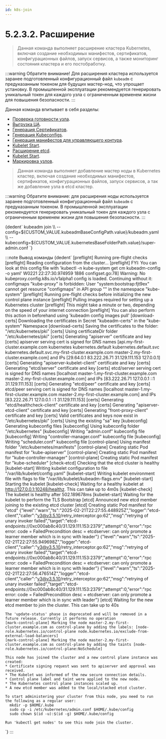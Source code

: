 ```yaml
---
id: k8s-join
---
```



# 5.2.3.2. Расширение

> Данная команда выполняет расширение кластера Kubernetes, включая создание необходимых манифестов, сертификатов, конфигурационных файлов, запуск сервисов, а также мониторинг состояния кластера и его постобработку.

:::warning Обратите внимание!
Для расширения кластера используется заранее подготовленный конфигурационный файл ```kubeadm``` с предуказанным токеном для будущих мастер-нод, что упрощает установку. В промышленной эксплуатации рекомендуется генерировать уникальный токен для каждого узла с ограниченным временем жизни для повышения безопасности.
:::

Данная команда впитывает в себя разделы:
- [Проверка готовности узла](/tech-docs/kubernetes/components/all-components-ready).
- [Выгрузка ЦА](/tech-docs/kubernetes/certificates/center-authority/all-ca).
- [Генерация Сертификатов](/tech-docs/kubernetes/certificates/components/all-certificates).
- [Генерация Kubeconfigs](/tech-docs/kubernetes/certificates/components/all-kubeconfigs).
- [Генерация манифестов для управляющего контура](/tech-docs/kubernetes/components/all-static-pods-cp).
- [Kubelet Start](/tech-docs/kubernetes/components/kubelet/all-kubelet-start).
- [Расширение etcd](/tech-docs/kubernetes/etcd-join).
- [Kubelet Start](/tech-docs/kubernetes/components/kubelet/all-kubelet-start).
- [Маркировка узлов](/tech-docs/kubernetes/additional-setup/marking/all-marking).

> Данная команда выполняет добавление мастер ноды в Kubernetes кластер, включая создание необходимых манифестов, сертификатов, конфигурационных файлов, запуск сервисов, а так же добавление узла в etcd кластер.

:::warning
  Обратите внимание: для расширения ноды используется заранее подготовленный конфигурационный файл ```kubeadm``` с предуказанным токеном. В промышленной эксплуатации рекомендуется генерировать уникальный токен для каждого узла с ограниченным временем жизни для повышения безопасности.
:::

<CodeBlock language="bash">
  {dedent`
    kubeadm join \\
      --config=${CUSTOM_VALUE.kubeadmBaseConfigPath.value}/kubeadm.yaml \\
      --kubeconfig=${CUSTOM_VALUE.kubernetesBaseFolderPath.value}/super-admin.conf
  `}
</CodeBlock>

:::note Вывод команды
<CodeBlock language="bash">
  {dedent`
    [preflight] Running pre-flight checks
    [preflight] Reading configuration from the cluster...
    [preflight] FYI: You can look at this config file with 'kubectl -n kube-system get cm kubeadm-config -o yaml'
    W0221 22:27:30.974959    1886 configset.go:78] Warning: No kubeproxy.config.k8s.io/v1alpha1 config is loaded. Continuing without it: configmaps "kube-proxy" is forbidden: User "system:bootstrap:fjt9ex" cannot get resource "configmaps" in API group "" in the namespace "kube-system"
    [preflight] Running pre-flight checks before initializing the new control plane instance
    [preflight] Pulling images required for setting up a Kubernetes cluster
    [preflight] This might take a minute or two, depending on the speed of your internet connection
    [preflight] You can also perform this action in beforehand using 'kubeadm config images pull'
    [download-certs] Downloading the certificates in Secret "kubeadm-certs" in the "kube-system" Namespace
    [download-certs] Saving the certificates to the folder: "/etc/kubernetes/pki"
    [certs] Using certificateDir folder "/etc/kubernetes/pki"
    [certs] Generating "apiserver" certificate and key
    [certs] apiserver serving cert is signed for DNS names [api.my-first-cluster.example.com kubernetes kubernetes.default kubernetes.default.svc kubernetes.default.svc.my-first-cluster.example.com master-2.my-first-cluster.example.com] and IPs [29.64.0.1 83.222.26.71 31.129.111.153 127.0.0.1]
    [certs] Generating "apiserver-kubelet-client" certificate and key
    [certs] Generating "etcd/server" certificate and key
    [certs] etcd/server serving cert is signed for DNS names [localhost master-1.my-first-cluster.example.com master-2.my-first-cluster.example.com] and IPs [83.222.26.71 127.0.0.1 ::1 31.129.111.153]
    [certs] Generating "etcd/peer" certificate and key
    [certs] etcd/peer serving cert is signed for DNS names [localhost master-1.my-first-cluster.example.com master-2.my-first-cluster.example.com] and IPs [83.222.26.71 127.0.0.1 ::1 31.129.111.153]
    [certs] Generating "etcd/healthcheck-client" certificate and key
    [certs] Generating "apiserver-etcd-client" certificate and key
    [certs] Generating "front-proxy-client" certificate and key
    [certs] Valid certificates and keys now exist in "/etc/kubernetes/pki"
    [certs] Using the existing "sa" key
    [kubeconfig] Generating kubeconfig files
    [kubeconfig] Using kubeconfig folder "/etc/kubernetes"
    [kubeconfig] Writing "admin.conf" kubeconfig file
    [kubeconfig] Writing "controller-manager.conf" kubeconfig file
    [kubeconfig] Writing "scheduler.conf" kubeconfig file
    [control-plane] Using manifest folder "/etc/kubernetes/manifests"
    [control-plane] Creating static Pod manifest for "kube-apiserver"
    [control-plane] Creating static Pod manifest for "kube-controller-manager"
    [control-plane] Creating static Pod manifest for "kube-scheduler"
    [check-etcd] Checking that the etcd cluster is healthy
    [kubelet-start] Writing kubelet configuration to file "/var/lib/kubelet/config.yaml"
    [kubelet-start] Writing kubelet environment file with flags to file "/var/lib/kubelet/kubeadm-flags.env"
    [kubelet-start] Starting the kubelet
    [kubelet-check] Waiting for a healthy kubelet at http://127.0.0.1:10248/healthz. This can take up to 4m0s
    [kubelet-check] The kubelet is healthy after 502.189678ms
    [kubelet-start] Waiting for the kubelet to perform the TLS Bootstrap
    [etcd] Announced new etcd member joining to the existing etcd cluster
    [etcd] Creating static Pod manifest for "etcd"
    {"level":"warn","ts":"2025-02-21T22:27:55.448925Z","logger":"etcd-client","caller":"v3@v3.5.10/retry_interceptor.go:62","msg":"retrying of unary invoker failed","target":"etcd-endpoints://0xc000ab8c40/31.129.111.153:2379","attempt":0,"error":"rpc error: code = FailedPrecondition desc = etcdserver: can only promote a learner member which is in sync with leader"}
    {"level":"warn","ts":"2025-02-21T22:27:55.949698Z","logger":"etcd-client","caller":"v3@v3.5.10/retry_interceptor.go:62","msg":"retrying of unary invoker failed","target":"etcd-endpoints://0xc000ab8c40/31.129.111.153:2379","attempt":0,"error":"rpc error: code = FailedPrecondition desc = etcdserver: can only promote a learner member which is in sync with leader"}
    {"level":"warn","ts":"2025-02-21T22:27:56.476514Z","logger":"etcd-client","caller":"v3@v3.5.10/retry_interceptor.go:62","msg":"retrying of unary invoker failed","target":"etcd-endpoints://0xc000ab8c40/31.129.111.153:2379","attempt":0,"error":"rpc error: code = FailedPrecondition desc = etcdserver: can only promote a learner member which is in sync with leader"}
    [etcd] Waiting for the new etcd member to join the cluster. This can take up to 40s

    The 'update-status' phase is deprecated and will be removed in a future release. Currently it performs no operation
    [mark-control-plane] Marking the node master-2.my-first-cluster.example.com as control-plane by adding the labels: [node-role.kubernetes.io/control-plane node.kubernetes.io/exclude-from-external-load-balancers]
    [mark-control-plane] Marking the node master-2.my-first-cluster.example.com as control-plane by adding the taints [node-role.kubernetes.io/control-plane:NoSchedule]

    This node has joined the cluster and a new control plane instance was created:
    * Certificate signing request was sent to apiserver and approval was received.
    * The Kubelet was informed of the new secure connection details.
    * Control plane label and taint were applied to the new node.
    * The Kubernetes control plane instances scaled up.
    * A new etcd member was added to the local/stacked etcd cluster.

    To start administering your cluster from this node, you need to run the following as a regular user:
      mkdir -p $HOME/.kube
      sudo cp -i /etc/kubernetes/admin.conf $HOME/.kube/config
      sudo chown $(id -u):$(id -g) $HOME/.kube/config

    Run 'kubectl get nodes' to see this node join the cluster.
  `}
</CodeBlock>
:::
